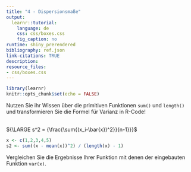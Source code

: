 ```yaml
---
title: "4 - Dispersionsmaße"
output:
  learnr::tutorial:
    language: de
    css: css/boxes.css
    fig_caption: no
runtime: shiny_prerendered
bibliography: ref.json
link-citations: TRUE
description: 
resource_files:
- css/boxes.css
---
```


```r
library(learnr)
knitr::opts_chunk$set(echo = FALSE)
```

Nutzen Sie ihr Wissen über die primitiven Funktionen `sum()` und `length()` und transformieren Sie die Formel für Varianz in R-Code! 

\
${\LARGE s^2 = {\frac{\sum{(x_i-\bar{x})^2}}{n-1}}}$

```r
x <- c(1,2,3,4,5)
s2 <- sum((x - mean(x))^2) / (length(x) - 1)

```
Vergleichen Sie die Ergebnisse Ihrer Funktion mit denen der eingebauten Funktion `var(x)`.
